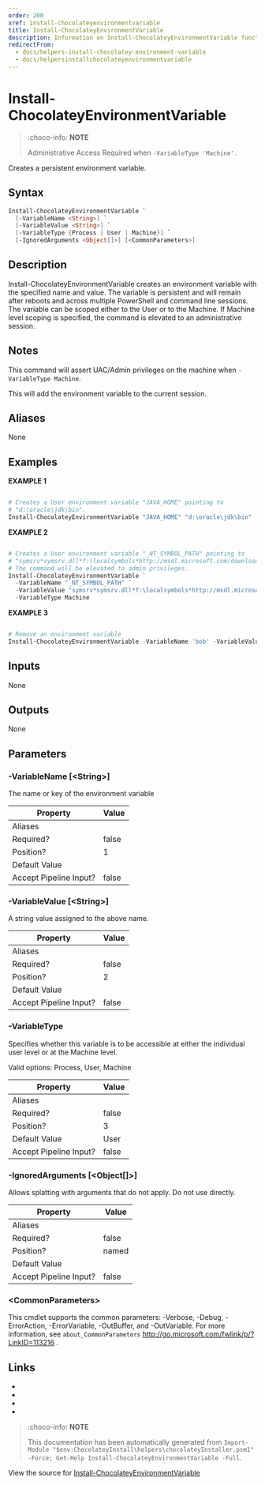 ---
order: 200
xref: install-chocolateyenvironmentvariable
title: Install-ChocolateyEnvironmentVariable
description: Information on Install-ChocolateyEnvironmentVariable function
redirectFrom:
  - docs/helpers-install-chocolatey-environment-variable
  - docs/helpersinstallchocolateyenvironmentvariable
---

# Install-ChocolateyEnvironmentVariable

<!-- This documentation is automatically generated from https://github.com/chocolatey/choco/blob/master/src/chocolatey.resources/helpers/functions/Install-ChocolateyEnvironmentVariable.ps1 using https://github.com/chocolatey/choco/blob/master/GenerateDocs.ps1. Contributions are welcome at the original location(s). -->

> :choco-info: **NOTE**
>
> Administrative Access Required when `-VariableType 'Machine'.`

Creates a persistent environment variable.

## Syntax

~~~powershell
Install-ChocolateyEnvironmentVariable `
  [-VariableName <String>] `
  [-VariableValue <String>] `
  [-VariableType {Process | User | Machine}] `
  [-IgnoredArguments <Object[]>] [<CommonParameters>]
~~~

## Description

Install-ChocolateyEnvironmentVariable creates an environment variable
with the specified name and value. The variable is persistent and
will remain after reboots and across multiple PowerShell and command
line sessions. The variable can be scoped either to the User or to
the Machine. If Machine level scoping is specified, the command is
elevated to an administrative session.

## Notes

This command will assert UAC/Admin privileges on the machine when
`-VariableType Machine`.

This will add the environment variable to the current session.

## Aliases

None

## Examples

 **EXAMPLE 1**

~~~powershell

# Creates a User environment variable "JAVA_HOME" pointing to
# "d:\oracle\jdk\bin".
Install-ChocolateyEnvironmentVariable "JAVA_HOME" "d:\oracle\jdk\bin"
~~~

**EXAMPLE 2**

~~~powershell

# Creates a User environment variable "_NT_SYMBOL_PATH" pointing to
# "symsrv*symsrv.dll*f:\localsymbols*http://msdl.microsoft.com/download/symbols".
# The command will be elevated to admin privileges.
Install-ChocolateyEnvironmentVariable `
  -VariableName "_NT_SYMBOL_PATH" `
  -VariableValue "symsrv*symsrv.dll*f:\localsymbols*http://msdl.microsoft.com/download/symbols" `
  -VariableType Machine
~~~

**EXAMPLE 3**

~~~powershell

# Remove an environment variable
Install-ChocolateyEnvironmentVariable -VariableName 'bob' -VariableValue $null
~~~ 

## Inputs

None

## Outputs

None

## Parameters

###  -VariableName [&lt;String&gt;]
The name or key of the environment variable

Property               | Value
---------------------- | -----
Aliases                | 
Required?              | false
Position?              | 1
Default Value          | 
Accept Pipeline Input? | false
 
###  -VariableValue [&lt;String&gt;]
A string value assigned to the above name.

Property               | Value
---------------------- | -----
Aliases                | 
Required?              | false
Position?              | 2
Default Value          | 
Accept Pipeline Input? | false
 
###  -VariableType
Specifies whether this variable is to be accessible at either the
individual user level or at the Machine level.


Valid options: Process, User, Machine

Property               | Value
---------------------- | -----
Aliases                | 
Required?              | false
Position?              | 3
Default Value          | User
Accept Pipeline Input? | false
 
###  -IgnoredArguments [&lt;Object[]&gt;]
Allows splatting with arguments that do not apply. Do not use directly.

Property               | Value
---------------------- | -----
Aliases                | 
Required?              | false
Position?              | named
Default Value          | 
Accept Pipeline Input? | false
 
### &lt;CommonParameters&gt;

This cmdlet supports the common parameters: -Verbose, -Debug, -ErrorAction, -ErrorVariable, -OutBuffer, and -OutVariable. For more information, see `about_CommonParameters` http://go.microsoft.com/fwlink/p/?LinkID=113216 .


## Links

 * <Xref title="Uninstall-ChocolateyEnvironmentVariable" value="uninstall-chocolateyenvironmentvariable" />
 * <Xref title="Get-EnvironmentVariable" value="get-environmentvariable" />
 * <Xref title="Set-EnvironmentVariable" value="set-environmentvariable" />
 * <Xref title="Install-ChocolateyPath" value="install-chocolateypath" />


<Xref title="Function Reference" value="powershell-reference" />

> :choco-info: **NOTE**
>
> This documentation has been automatically generated from `Import-Module "$env:ChocolateyInstall\helpers\chocolateyInstaller.psm1" -Force; Get-Help Install-ChocolateyEnvironmentVariable -Full`.

View the source for [Install-ChocolateyEnvironmentVariable](https://github.com/chocolatey/choco/blob/master/src/chocolatey.resources/helpers/functions/Install-ChocolateyEnvironmentVariable.ps1)
